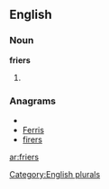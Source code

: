 
==English==

===Noun===
'''friers'''

# {{plural of|[[frier]]}}

===Anagrams===
* {{alphagram|efirrs}}
* [[Ferris#English|Ferris]]
* [[firers#English|firers]]

[[Category:English plurals]]

[[ar:friers]]